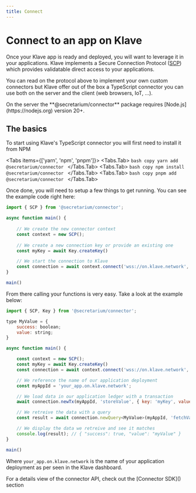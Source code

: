 ```yaml
---
title: Connect
---
```



# Connect to an app on Klave
 
Once your Klave app is ready and deployed, you will want to leverage it in your applications.
Klave implements a Secure Connection Protocol ([SCP](../../learn/architecture#secure-connection-protocol-scp)) which provides validatable direct access to your applications.

You can read on the protocol above to implement your own custom connectors but Klave offer out of the box a TypeScript connector 
you can use both on the server and the client (web browsers, IoT, ...).

<Callout type="info" emoji="ℹ️">
    On the server the **@secretarium/connector** package requires [Node.js](https://nodejs.org) version 20+.
</Callout>

## The basics

To start using Klave's TypeScript connector you will first need to install it from NPM

<Tabs items={['yarn', 'npm', 'pnpm']}>
    <Tabs.Tab>
    ```bash copy
    yarn add @secretarium/connector
    ```
    </Tabs.Tab>
    <Tabs.Tab>
    ```bash copy
    npm install @secretarium/connector
    ```
    </Tabs.Tab>
    <Tabs.Tab>
    ```bash copy
    pnpm add @secretarium/connector
    ```
    </Tabs.Tab>
</Tabs>

Once done, you will need to setup a few things to get running. You can see the example code right here:

```js
import { SCP } from '@secretarium/connector';

async function main() {
    
    // We create the new connector context
    const context = new SCP();
    
    // We create a new connection key or provide an existing one
    const myKey = await Key.createKey()

    // We start the connection to Klave
    const connection = await context.connect('wss://on.klave.network', myKey)
}

main()
```

From there calling your functions is very easy. Take a look at the example below:

```js
import { SCP, Key } from '@secretarium/connector';

type MyValue = {
    success: boolean;
    value: string;
}

async function main() {

    const context = new SCP();
    const myKey = await Key.createKey()
    const connection = await context.connect('wss://on.klave.network', myKey)

    // We reference the name of our application deployment
    const myAppId = 'your_app.on.klave.network';

    // We load data in our application ledger with a transaction
    await connection.newTx(myAppId, 'storeValue', { key: 'myKey', value: 'myValue' }).send()

    // We retreive the data with a query
    const result = await connection.newQuery<MyValue>(myAppId, 'fetchValue', { key: 'myKey' }).send()

    // We display the data we retreive and see it matches
    console.log(result); // { "success": true, "value": "myValue" }
}

main()
```

Where `your_app.on.klave.network` is the name of your application deployment as per seen in the Klave dashboard.

<div style={{display: "none"}}>
    For a details view of the connector API, check out the [Connector SDK]() section
</div>